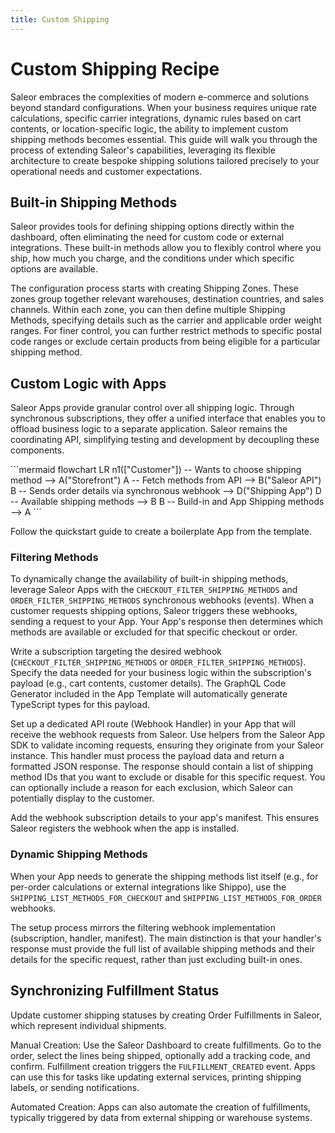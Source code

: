 ```yaml
---
title: Custom Shipping
---
```



# Custom Shipping Recipe 

Saleor embraces the complexities of modern e-commerce and solutions beyond standard configurations. When your business requires unique rate calculations, specific carrier integrations, dynamic rules based on cart contents, or location-specific logic, the ability to implement custom shipping methods becomes essential. This guide will walk you through the process of extending Saleor's capabilities, leveraging its flexible architecture to create bespoke shipping solutions tailored precisely to your operational needs and customer expectations.


## Built-in Shipping Methods

Saleor provides tools for defining shipping options directly within the dashboard, often eliminating the need for custom code or external integrations. These built-in methods allow you to flexibly control where you ship, how much you charge, and the conditions under which specific options are available.

The configuration process starts with creating Shipping Zones. These zones group together relevant warehouses, destination countries, and sales channels. Within each zone, you can then define multiple Shipping Methods, specifying details such as the carrier and applicable order weight ranges. For finer control, you can further restrict methods to specific postal code ranges or exclude certain products from being eligible for a particular shipping method.

## Custom Logic with Apps

Saleor Apps provide granular control over all shipping logic. Through synchronous subscriptions, they offer a unified interface that enables you to offload business logic to a separate application. Saleor remains the coordinating API, simplifying testing and development by decoupling these components.


<div style={{paddingTop: '2rem', paddingBottom: '2rem'}}>
```mermaid
flowchart LR
    n1(["Customer"]) -- Wants to choose shipping method --> A("Storefront")
    A -- Fetch methods from API --> B("Saleor API")
    B -- Sends order details via synchronous webhook --> D("Shipping App")
    D -- Available shipping methods --> B
    B -- Build-in and App Shipping methods --> A
```
</div>

Follow the quickstart guide to create a boilerplate App from the template.

<div style={{display: 'flex', gap: '1rem', flexWrap: 'wrap', paddingBottom: '4rem'}}>
    <CompactCard
        name="Apps Quickstart"
        description="Learn how to create Saleor Apps."
        link="/developer/extending/apps/quickstart"
    />
   <CompactCard
        name="Shipping Events"
        description="Learn about synchronous shipping events."
        link="/developer/extending/webhooks/synchronous-events/shipping"
    />
</div>

### Filtering Methods

To dynamically change the availability of built-in shipping methods, leverage Saleor Apps with the `CHECKOUT_FILTER_SHIPPING_METHODS` and `ORDER_FILTER_SHIPPING_METHODS` synchronous webhooks (events). When a customer requests shipping options, Saleor triggers these webhooks, sending a request to your App. Your App's response then determines which methods are available or excluded for that specific checkout or order.

Write a subscription targeting the desired webhook (`CHECKOUT_FILTER_SHIPPING_METHODS` or `ORDER_FILTER_SHIPPING_METHODS`). Specify the data needed for your business logic within the subscription's payload (e.g., cart contents, customer details). The GraphQL Code Generator included in the App Template will automatically generate TypeScript types for this payload.

Set up a dedicated API route (Webhook Handler) in your App that will receive the webhook requests from Saleor. Use helpers from the Saleor App SDK to validate incoming requests, ensuring they originate from your Saleor instance.
This handler must process the payload data and return a formatted JSON response. The response should contain a list of shipping method IDs that you want to exclude or disable for this specific request. You can optionally include a reason for each exclusion, which Saleor can potentially display to the customer.

Add the webhook subscription details to your app's manifest. This ensures Saleor registers the webhook when the app is installed.

<div style={{display: 'flex', gap: '1rem', flexWrap: 'wrap', paddingBottom: '4rem'}}>
    <CompactCard
        name="App SDK Webhook Helpers"
        description="Learn about webhook utilities."
        link="/developer/extending/apps/developing-apps/app-sdk/saleor-webhook"
    />
   <CompactCard
        name="Shipping Events"
        description="Learn about the synchronous shipping webhooks."
        link="/developer/extending/webhooks/synchronous-events/shipping"
    />
</div>

### Dynamic Shipping Methods

When your App needs to generate the shipping methods list itself (e.g., for per-order calculations or external integrations like Shippo), use the `SHIPPING_LIST_METHODS_FOR_CHECKOUT` and `SHIPPING_LIST_METHODS_FOR_ORDER` webhooks.

The setup process mirrors the filtering webhook implementation (subscription, handler, manifest). The main distinction is that your handler's response must provide the full list of available shipping methods and their details for the specific request, rather than just excluding built-in ones.

## Synchronizing Fulfillment Status

Update customer shipping statuses by creating Order Fulfillments in Saleor, which represent individual shipments.

Manual Creation: Use the Saleor Dashboard to create fulfillments. Go to the order, select the lines being shipped, optionally add a tracking code, and confirm. Fulfillment creation triggers the `FULFILLMENT_CREATED` event. Apps can use this for tasks like updating external services, printing shipping labels, or sending notifications.

Automated Creation: Apps can also automate the creation of fulfillments, typically triggered by data from external shipping or warehouse systems.

<div style={{display: 'flex', gap: '1rem', flexWrap: 'wrap', paddingBottom: '4rem'}}>
   <CompactCard
        name="Fulfillment Lifecycle"
        description="Learn how fulfillments change over time."
        link="/developer/order/order-fulfillment"
    />
   <CompactCard
        name="App Communication"
        description="Learn about synchronizing status between services."
        link="/developer/extending/apps/architecture/communication-between-app-and-saleor#app-to-saleor-api"
    />
    <CompactCard
        name="External Webhooks"
        description="Learn about handling webhooks in multi-tenant environments."
        link="/developer/extending/apps/developing-apps/apps-patterns/handling-external-webhooks"
    />
</div>
